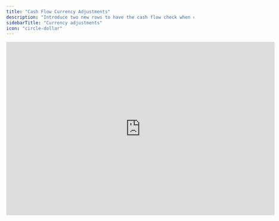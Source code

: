 ```yaml
---
title: "Cash Flow Currency Adjustments"
description: "Introduce two new rows to have the cash flow check when converting currencies."
sidebarTitle: "Currency adjustments"
icon: "circle-dollar"
---
```


<iframe width="720" height="467" src="https://www.loom.com/embed/7cffcb8772154753951a1db9bef911bc?sid=acbf6d67-1934-4ffc-9a38-84f1434bc03f" frameborder="0" webkitallowfullscreen mozallowfullscreen allowfullscreen />

## Overview

If you have enabled currency conversion for a company, you must introduce two additional rows in the cash flow statement to manually account for the currency conversion effect on retained earnings. This ensures the cash flow check matches.

## Basics

The cash flow statement is derived as a plug from the P\&L and balance sheet movements and, by design, does not include retained earnings. When using Francis’ currency conversion feature to convert P\&L and balance sheet numbers monthly, the currency conversion effect on retained earnings is not reflected in the cash flow statement. This omission results in a cash flow estimate that differs from the actual cash position.

If you have enabled currency conversion, you must introduce two additional rows in the cash flow statement to manually account for the currency conversion effect on retained earnings. This ensures that all currency adjustments from the balance sheet are accurately captured in the cash flow statement, maintaining its functionality as a plug.

Here are the two rows to include in the cash flow statement:

<Steps>
  <Step title="Retained earnings, starting value">
    The starting value of Retained Earnings is updated to reflect the new month’s closing exchange rate. 	The difference (delta) resulting from this currency adjustment should be calculated and added to the cash flow statement.

    ```
    = "Retained earnings"[-1] / "Exchange rate - closing"[-1] * "Exchange rate - closing"[0] - "Retained earnings"[-1]
    ```
  </Step>

  <Step title="Retained earnings, addition">
    The period’s net profit (or loss) is part of the cash flow from operations and is calculated using the average exchange rate for the period. However, it is included in Retained Earnings using the closing exchange rate. The difference (delta) between these two rates should be calculated and added to the cash flow statement.

    ```
    = "Net profit"[0] / "Exchange rate - avg"[0] * "Exchange rate - closing"[0] - "Net profit"[0]
    ```
  </Step>
</Steps>

Including these rows ensures that all currency adjustments affecting Retained Earnings are captured, allowing the cash flow check to match.